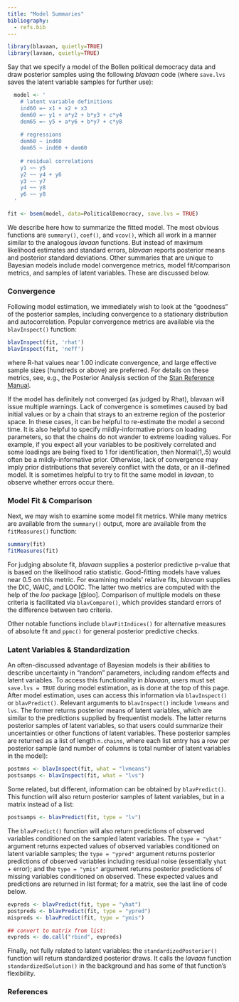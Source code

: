 ```yaml
---
title: "Model Summaries"
bibliography:
  - refs.bib
---
```


```r
library(blavaan, quietly=TRUE)
library(lavaan, quietly=TRUE)
```

Say that we specify a model of the Bollen political democracy data and draw posterior samples using the following *blavaan* code (where `save.lvs` saves the latent variable samples for further use):

```r
  model <- ' 
    # latent variable definitions
    ind60 =~ x1 + x2 + x3
    dem60 =~ y1 + a*y2 + b*y3 + c*y4
    dem65 =~ y5 + a*y6 + b*y7 + c*y8
     
    # regressions
    dem60 ~ ind60
    dem65 ~ ind60 + dem60
     
    # residual correlations
    y1 ~~ y5
    y2 ~~ y4 + y6
    y3 ~~ y7
    y4 ~~ y8
    y6 ~~ y8
  '

fit <- bsem(model, data=PoliticalDemocracy, save.lvs = TRUE)
```

We describe here how to summarize the fitted model. The most obvious functions are `summary()`, `coef()`, and `vcov()`, which all work in a manner similar to the analogous *lavaan* functions. But instead of maximum likelihood estimates and standard errors, *blavaan* reports posterior means and posterior standard deviations. Other summaries that are unique to Bayesian models include model convergence metrics, model fit/comparison metrics, and samples of latent variables. These are discussed below. 


### Convergence
Following model estimation, we immediately wish to look at the "goodness" of the posterior samples, including convergence to a stationary distribution and autocorrelation. Popular convergence metrics are available via the `blavInspect()` function:

```r
blavInspect(fit, 'rhat')
blavInspect(fit, 'neff')
```

where R-hat values near 1.00 indicate convergence, and large effective sample sizes (hundreds or above) are preferred. For details on these metrics, see, e.g., the Posterior Analysis section of the [Stan Reference Manual](https://mc-stan.org/docs/2_28/reference-manual/index.html).


If the model has definitely not converged (as judged by Rhat), blavaan will issue multiple warnings. Lack of convergence is sometimes caused by bad initial values or by a chain that strays to an extreme region of the posterior space. In these cases, it can be helpful to re-estimate the model a second time. It is also helpful to specify mildly-informative priors on loading parameters, so that the chains do not wander to extreme loading values. For example, if you expect all your variables to be positively correlated and some loadings are being fixed to 1 for identification, then Normal(1,.5) would often be a mildly-informative prior. Otherwise, lack of convergence may imply prior distributions that severely conflict with the data, or an ill-defined model. It is sometimes helpful to try to fit the same model in *lavaan*, to observe whether errors occur there. 


### Model Fit & Comparison
Next, we may wish to examine some model fit metrics. While many metrics are available from the `summary()` output, more are available from the `fitMeasures()` function:

```r
summary(fit)
fitMeasures(fit)
```

For judging absolute fit, *blavaan* supplies a posterior predictive p-value  that is based on the likelihood ratio statistic. Good-fitting models have values near 0.5 on this metric. For examining models' relative fits, *blavaan* supplies the DIC, WAIC, and LOOIC. The latter two metrics are computed with the help of the *loo* package [@loo]. Comparison of multiple models on these criteria is facilitated via `blavCompare()`, which provides standard errors of the difference between two criteria.

Other notable functions include `blavFitIndices()` for alternative measures of absolute fit and `ppmc()` for general posterior predictive checks.


### Latent Variables & Standardization
An often-discussed advantage of Bayesian models is their abilities to describe uncertainty in "random" parameters, including random effects and latent variables. To access this functionality in *blavaan*, users must set `save.lvs = TRUE` during model estimation, as is done at the top of this page. After model estimation, uses can access this information via `blavInspect()` or `blavPredict()`. Relevant arguments to `blavInspect()` include `lvmeans` and `lvs`. The former returns posterior means of latent variables, which are similar to the predictions supplied by frequentist models. The latter returns posterior samples of latent variables, so that users could summarize their uncertainties or other functions of latent variables. These posterior samples are returned as a list of length `n.chains`, where each list entry has a row per posterior sample (and number of columns is total number of latent variables in the model):

```r
postmns <- blavInspect(fit, what = "lvmeans")
postsamps <- blavInspect(fit, what = "lvs")
```

Some related, but different, information can be obtained by `blavPredict()`. This function will also return posterior samples of latent variables, but in a matrix instead of a list:

```r
postsamps <- blavPredict(fit, type = "lv")
```

The `blavPredict()` function will also return predictions of observed variables conditioned on the sampled latent variables. The `type = "yhat"` argument returns expected values of observed variables conditioned on latent variable samples; the `type = "ypred"` argument returns posterior predictions of observed variables including residual noise (essentially `yhat` + error); and the `type = "ymis"` argument returns posterior predictions of missing variables conditioned on observed. These expected values and predictions are returned in list format; for a matrix, see the last line of code below.

```r
evpreds <- blavPredict(fit, type = "yhat")
postpreds <- blavPredict(fit, type = "ypred")
mispreds <- blavPredict(fit, type = "ymis")

## convert to matrix from list:
evpreds <- do.call("rbind", evpreds)
```

Finally, not fully related to latent variables: the `standardizedPosterior()` function will return standardized posterior draws. It calls the *lavaan* function `standardizedSolution()` in the background and has some of that function's flexibility.


### References
